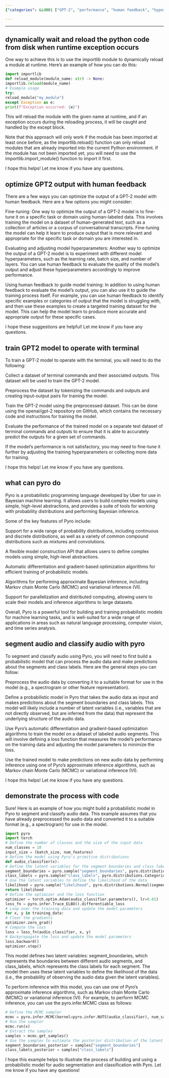 ```yaml
---
{"categories": &id001 ["GPT-2", "performance", "human feedback", "hyperparameter adjustments", "Pyro", "probabilistic programming", "audio segmentation", "classification", "MCMC", "variational inference"], "category": "Probabilistic Programming", "date": "2022-12-16 14:50:48", "description": "This article explores techniques for improving the performance of GPT-2, a popular language model. By incorporating human feedback and fine-tuning hyperparameters, the model's capabilities can be further enhanced. Additionally, the article delves into using Pyro, a probabilistic programming framework, to address tasks such as audio segmentation and classification through advanced algorithms like MCMC and variational inference.", "tags": *id001, "title": "Pyro Audio Segmentation And Classification"}

---
```


------

## dynamically wait and reload the python code from disk when runtime exception occurs

One way to achieve this is to use the importlib module to dynamically reload a module at runtime. Here's an example of how you can do this:

```python
import importlib
def reload_module(module_name: str) -> None:
importlib.reload(module_name)
# Example usage
try:
reload_module("my_module")
except Exception as e:
print(f"Exception occurred: {e}")

```

This will reload the module with the given name at runtime, and if an exception occurs during the reloading process, it will be caught and handled by the except block.

Note that this approach will only work if the module has been imported at least once before, as the importlib.reload() function can only reload modules that are already imported into the current Python environment. If the module has not been imported yet, you will need to use the importlib.import_module() function to import it first.

I hope this helps! Let me know if you have any questions.

## optimize GPT2 output with human feedback

There are a few ways you can optimize the output of a GPT-2 model with human feedback. Here are a few options you might consider:

Fine-tuning: One way to optimize the output of a GPT-2 model is to fine-tune it on a specific task or domain using human-labeled data. This involves training the model on a dataset of human-generated text, such as a collection of articles or a corpus of conversational transcripts. Fine-tuning the model can help it learn to produce output that is more relevant and appropriate for the specific task or domain you are interested in.

Evaluating and adjusting model hyperparameters: Another way to optimize the output of a GPT-2 model is to experiment with different model hyperparameters, such as the learning rate, batch size, and number of layers. You can use human feedback to evaluate the quality of the model's output and adjust these hyperparameters accordingly to improve performance.

Using human feedback to guide model training: In addition to using human feedback to evaluate the model's output, you can also use it to guide the training process itself. For example, you can use human feedback to identify specific examples or categories of output that the model is struggling with, and then use these examples to create a targeted training dataset for the model. This can help the model learn to produce more accurate and appropriate output for these specific cases.

I hope these suggestions are helpful! Let me know if you have any questions.

## train GPT2 model to operate with terminal

To train a GPT-2 model to operate with the terminal, you will need to do the following:

Collect a dataset of terminal commands and their associated outputs. This dataset will be used to train the GPT-2 model.

Preprocess the dataset by tokenizing the commands and outputs and creating input-output pairs for training the model.

Train the GPT-2 model using the preprocessed dataset. This can be done using the openai/gpt-2 repository on GitHub, which contains the necessary code and instructions for training the model.

Evaluate the performance of the trained model on a separate test dataset of terminal commands and outputs to ensure that it is able to accurately predict the outputs for a given set of commands.

If the model's performance is not satisfactory, you may need to fine-tune it further by adjusting the training hyperparameters or collecting more data for training.

I hope this helps! Let me know if you have any questions.

## what can pyro do

Pyro is a probabilistic programming language developed by Uber for use in Bayesian machine learning. It allows users to build complex models using simple, high-level abstractions, and provides a suite of tools for working with probability distributions and performing Bayesian inference.

Some of the key features of Pyro include:

Support for a wide range of probability distributions, including continuous and discrete distributions, as well as a variety of common compound distributions such as mixtures and convolutions.

A flexible model construction API that allows users to define complex models using simple, high-level abstractions.

Automatic differentiation and gradient-based optimization algorithms for efficient training of probabilistic models.

Algorithms for performing approximate Bayesian inference, including Markov chain Monte Carlo (MCMC) and variational inference (VI).

Support for parallelization and distributed computing, allowing users to scale their models and inference algorithms to large datasets.

Overall, Pyro is a powerful tool for building and training probabilistic models for machine learning tasks, and is well-suited for a wide range of applications in areas such as natural language processing, computer vision, and time series analysis.

## segment audio and classify audio with pyro

To segment and classify audio using Pyro, you will need to first build a probabilistic model that can process the audio data and make predictions about the segments and class labels. Here are the general steps you can follow:

Preprocess the audio data by converting it to a suitable format for use in the model (e.g., a spectrogram or other feature representation).

Define a probabilistic model in Pyro that takes the audio data as input and makes predictions about the segment boundaries and class labels. This model will likely include a number of latent variables (i.e., variables that are not directly observed, but are inferred from the data) that represent the underlying structure of the audio data.

Use Pyro's automatic differentiation and gradient-based optimization algorithms to train the model on a dataset of labeled audio segments. This will involve defining a loss function that measures the model's performance on the training data and adjusting the model parameters to minimize the loss.

Use the trained model to make predictions on new audio data by performing inference using one of Pyro's approximate inference algorithms, such as Markov chain Monte Carlo (MCMC) or variational inference (VI).

I hope this helps! Let me know if you have any questions.

## demonstrate the process with code

Sure! Here is an example of how you might build a probabilistic model in Pyro to segment and classify audio data. This example assumes that you have already preprocessed the audio data and converted it to a suitable format (e.g., a spectrogram) for use in the model.

```python
import pyro
import torch
# Define the number of classes and the size of the input data
num_classes = 10
input_size = (batch_size, num_features)
# Define the model using Pyro's primitive distributions
def audio_classifier(x):
# Define the latent variables for the segment boundaries and class labels
segment_boundaries = pyro.sample("segment_boundaries", pyro.distributions.Uniform(0, 1))
class_labels = pyro.sample("class_labels", pyro.distributions.Categorical(torch.ones(num_classes)/num_classes))
# Use the latent variables to define the likelihood of the data
likelihood = pyro.sample("likelihood", pyro.distributions.Normal(segment_boundaries, class_labels), obs=x)
return likelihood
# Define the optimizer and the loss function
optimizer = torch.optim.Adam(audio_classifier.parameters(), lr=0.01)
loss_fn = pyro.infer.Trace_ELBO().differentiable_loss
# Loop over the training data and update the model parameters
for x, y in training_data:
# Clear the gradients
optimizer.zero_grad()
# Compute the loss
loss = loss_fn(audio_classifier, x, y)
# Backpropagate the loss and update the model parameters
loss.backward()
optimizer.step()

```

This model defines two latent variables: segment_boundaries, which represents the boundaries between different audio segments, and class_labels, which represents the class labels for each segment. The model then uses these latent variables to define the likelihood of the data (i.e., the probability of observing the audio data given the latent variables).

To perform inference with this model, you can use one of Pyro's approximate inference algorithms, such as Markov chain Monte Carlo (MCMC) or variational inference (VI). For example, to perform MCMC inference, you can use the pyro.infer.MCMC class as follows:

```python
# Define the MCMC sampler
mcmc = pyro.infer.MCMC(kernel=pyro.infer.NUTS(audio_classifier), num_samples=1000, warmup_steps=100)
# Run the sampler
mcmc.run(x)
# Extract the samples
samples = mcmc.get_samples()
# Use the samples to estimate the posterior distribution of the latent variables
segment_boundaries_posterior = samples["segment_boundaries"]
class_labels_posterior = samples["class_labels"]

```

I hope this example helps to illustrate the process of building and using a probabilistic model for audio segmentation and classification with Pyro. Let me know if you have any questions!

